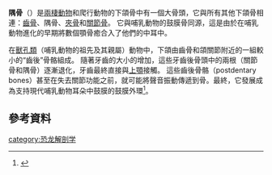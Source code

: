 {{恐龍頭部骨骼}}
'''隅骨'''（{{lang-en|angular bone}}）是[[两栖动物|兩棲動物]]和爬行動物的下頜骨中有一個大骨頭，它與所有其他下頜骨相連：[[牙齒|齒骨]]、隅骨、[[夾骨|夾骨]]和[[關節骨|關節骨]]。 它與哺乳動物的鼓膜骨同源，這是由於在哺乳動物進化的早期將數個顎骨癒合入了他們的中耳中。

在[[獸孔目|獸孔類]]（哺乳動物的祖先及其親屬）動物中，下頜由齒骨和頜關節附近的一組較小的“齒後”骨骼組成。 隨著牙齒的大小的增加，這些牙齒後骨頭中的兩根（關節骨和隅骨）逐漸退化，牙齒最終直接與[[上顎|上顎]]接觸。 這些齒後骨骼（postdentary bones）甚至在失去關節功能之前，就可能將聲音振動傳遞到骨。最終，它發展成為支持現代哺乳動物耳朵中鼓膜的鼓膜外環<ref>{{Cite web
 | last = Myers
 | first = Phil
 | title = Jaws and Ears
 | publisher = Animal Diversity Web
 | url = http://animaldiversity.ummz.umich.edu/collections/mammal_anatomy/jaws_and_ears/
 | accessdate = 29 March 2013
 | archive-date = 2013-01-04
 | archive-url = https://web.archive.org/web/20130104075435/http://animaldiversity.ummz.umich.edu/collections/mammal_anatomy/jaws_and_ears/
 | dead-url = no
 }}</ref>。

== 參考資料 ==
{{Reflist|2}}

{{anatomy-stub}}
[[category:恐龙解剖学|category:恐龙解剖学]]